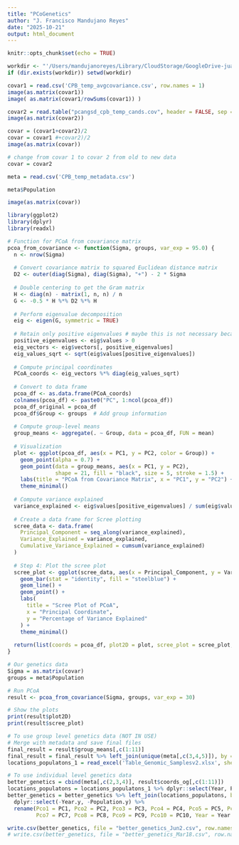 ```yaml
---
title: "PCoGenetics"
author: "J. Francisco Mandujano Reyes"
date: "2025-10-21"
output: html_document
---
```


```r
knitr::opts_chunk$set(echo = TRUE)
```

```r

workdir <- "'/Users/mandujanoreyes/Library/CloudStorage/GoogleDrive-juanipnc6@gmail.com/My Drive/PhD/JunZhu_WNS/Pest_resistance/FINAL_CODE/input_data'"
if (dir.exists(workdir)) setwd(workdir)

covar1 = read.csv('CPB_temp_avgcovariance.csv', row.names = 1)
image(as.matrix(covar1))
image( as.matrix(covar1/rowSums(covar1)) )

covar2 = read.table("pcangsd_cpb_temp_cands.cov", header = FALSE, sep = "", dec = ".")
image(as.matrix(covar2))

covar = (covar1+covar2)/2
covar = covar1 #+covar2)/2
image(as.matrix(covar))

# change from covar 1 to covar 2 from old to new data
covar = covar2

meta = read.csv('CPB_temp_metadata.csv')

meta$Population

image(as.matrix(covar))
```


```r
library(ggplot2)
library(dplyr)
library(readxl)

# Function for PCoA from covariance matrix
pcoa_from_covariance <- function(Sigma, groups, var_exp = 95.0) {
  n <- nrow(Sigma)
  
  # Convert covariance matrix to squared Euclidean distance matrix
  D2 <- outer(diag(Sigma), diag(Sigma), "+") - 2 * Sigma
  
  # Double centering to get the Gram matrix
  H <- diag(n) - matrix(1, n, n) / n
  G <- -0.5 * H %*% D2 %*% H
  
  # Perform eigenvalue decomposition
  eig <- eigen(G, symmetric = TRUE)
  
  # Retain only positive eigenvalues # maybe this is not necessary because they all are positive
  positive_eigenvalues <- eig$values > 0
  eig_vectors <- eig$vectors[, positive_eigenvalues]
  eig_values_sqrt <- sqrt(eig$values[positive_eigenvalues])
  
  # Compute principal coordinates
  PCoA_coords <- eig_vectors %*% diag(eig_values_sqrt)
  
  # Convert to data frame
  pcoa_df <- as.data.frame(PCoA_coords)
  colnames(pcoa_df) <- paste0("PC", 1:ncol(pcoa_df))
  pcoa_df_original = pcoa_df
  pcoa_df$Group <- groups  # Add group information
  
  # Compute group-level means
  group_means <- aggregate(. ~ Group, data = pcoa_df, FUN = mean)
  
  # Visualization
  plot <- ggplot(pcoa_df, aes(x = PC1, y = PC2, color = Group)) +
    geom_point(alpha = 0.7) +
    geom_point(data = group_means, aes(x = PC1, y = PC2), 
               shape = 21, fill = "black", size = 5, stroke = 1.5) +
    labs(title = "PCoA from Covariance Matrix", x = "PC1", y = "PC2") +
    theme_minimal()
  
  # Compute variance explained
  variance_explained <- eig$values[positive_eigenvalues] / sum(eig$values[positive_eigenvalues]) * 100
  
  # Create a data frame for Scree plotting
  scree_data <- data.frame(
    Principal_Component = seq_along(variance_explained),
    Variance_Explained = variance_explained,
    Cumulative_Variance_Explained = cumsum(variance_explained)
  ) 
  
  # Step 4: Plot the scree plot
  scree_plot <- ggplot(scree_data, aes(x = Principal_Component, y = Variance_Explained)) +
    geom_bar(stat = "identity", fill = "steelblue") +
    geom_line() +
    geom_point() +
    labs(
      title = "Scree Plot of PCoA",
      x = "Principal Coordinate",
      y = "Percentage of Variance Explained"
    ) +
    theme_minimal()
  
  return(list(coords = pcoa_df, plot2D = plot, scree_plot = scree_plot, group_means = group_means, coords_og = pcoa_df_original))
}
```


```r
# Our genetics data
Sigma = as.matrix(covar)
groups = meta$Population

# Run PCoA
result <- pcoa_from_covariance(Sigma, groups, var_exp = 30)

# Show the plots
print(result$plot2D)
print(result$scree_plot)

# To use group level genetics data (NOT IN USE)
# Merge with metadata and save final files
final_result = result$group_means[,c(1:11)]
final_result = final_result %>% left_join(unique(meta[,c(3,4,5)]), by = join_by(Group == Population))
locations_populatons_1 = read_excel('Table_Genomic_Samplesv2.xlsx', sheet = "Table_S#_WGS_Samples")

# To use individual level genetics data
better_genetics = cbind(meta[,c(2,3,4)], result$coords_og[,c(1:11)])
locations_populatons = locations_populatons_1 %>% dplyr::select(Year, Population, SampleID, Latitude, Longitude) # %>% unique()
better_genetics = better_genetics %>% left_join(locations_populatons, by=c("SampleID" = "SampleID")) %>% 
  dplyr::select(-Year.y, -Population.y) %>%
  rename(Pco1 = PC1, Pco2 = PC2, Pco3 = PC3, Pco4 = PC4, Pco5 = PC5, Pco6 = PC6,
         Pco7 = PC7, Pco8 = PC8, Pco9 = PC9, Pco10 = PC10, Year = Year.x, Population = Population.x) 
```


```r
write.csv(better_genetics, file = "better_genetics_Jun2.csv", row.names=FALSE)
# write.csv(better_genetics, file = "better_genetics_Mar18.csv", row.names=FALSE)

```

